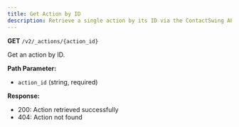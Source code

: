 ```yaml
---
title: Get Action by ID
description: Retrieve a single action by its ID via the ContactSwing API.
---
```


**GET** `/v2/_actions/{action_id}`

Get an action by ID.

**Path Parameter:**
- `action_id` (string, required)

**Response:**
- 200: Action retrieved successfully
- 404: Action not found